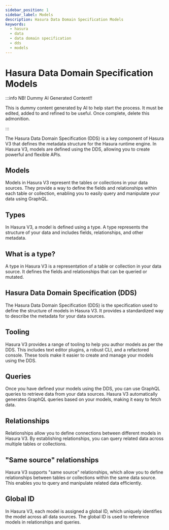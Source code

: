 ```yaml
---
sidebar_position: 1
sidebar_label: Models
description: Hasura Data Domain Specification Models
keywords:
  - hasura
  - data
  - data domain specification
  - dds
  - models
---
```


# Hasura Data Domain Specification Models

:::info NB! Dummy AI Generated Content!!

This is dummy content generated by AI to help start the process. It must be edited, added to and refined to be useful.
Once complete, delete this admonition.

:::

The Hasura Data Domain Specification (DDS) is a key component of Hasura V3 that defines the metadata structure for the Hasura runtime engine. In Hasura V3, models are defined using the DDS, allowing you to create powerful and flexible APIs.

## Models
Models in Hasura V3 represent the tables or collections in your data sources. They provide a way to define the fields and relationships within each table or collection, enabling you to easily query and manipulate your data using GraphQL.

## Types
In Hasura V3, a model is defined using a type. A type represents the structure of your data and includes fields, relationships, and other metadata.

## What is a type?
A type in Hasura V3 is a representation of a table or collection in your data source. It defines the fields and relationships that can be queried or mutated.

## Hasura Data Domain Specification (DDS)
The Hasura Data Domain Specification (DDS) is the specification used to define the structure of models in Hasura V3. It provides a standardized way to describe the metadata for your data sources.

## Tooling
Hasura V3 provides a range of tooling to help you author models as per the DDS. This includes text editor plugins, a robust CLI, and a refactored console. These tools make it easier to create and manage your models using the DDS.

## Queries
Once you have defined your models using the DDS, you can use GraphQL queries to retrieve data from your data sources. Hasura V3 automatically generates GraphQL queries based on your models, making it easy to fetch data.

## Relationships
Relationships allow you to define connections between different models in Hasura V3. By establishing relationships, you can query related data across multiple tables or collections.

## "Same source" relationships
Hasura V3 supports "same source" relationships, which allow you to define relationships between tables or collections within the same data source. This enables you to query and manipulate related data efficiently.

## Global ID
In Hasura V3, each model is assigned a global ID, which uniquely identifies the model across all data sources. The global ID is used to reference models in relationships and queries.